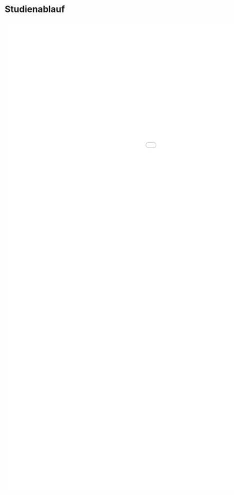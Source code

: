 # Studienablauf

```{=html}
<iframe width="1500" height="1500" src=/Logos/Reaction_PosterStudienablauf_A0_20231120.png style="border:none;""></iframe>
```